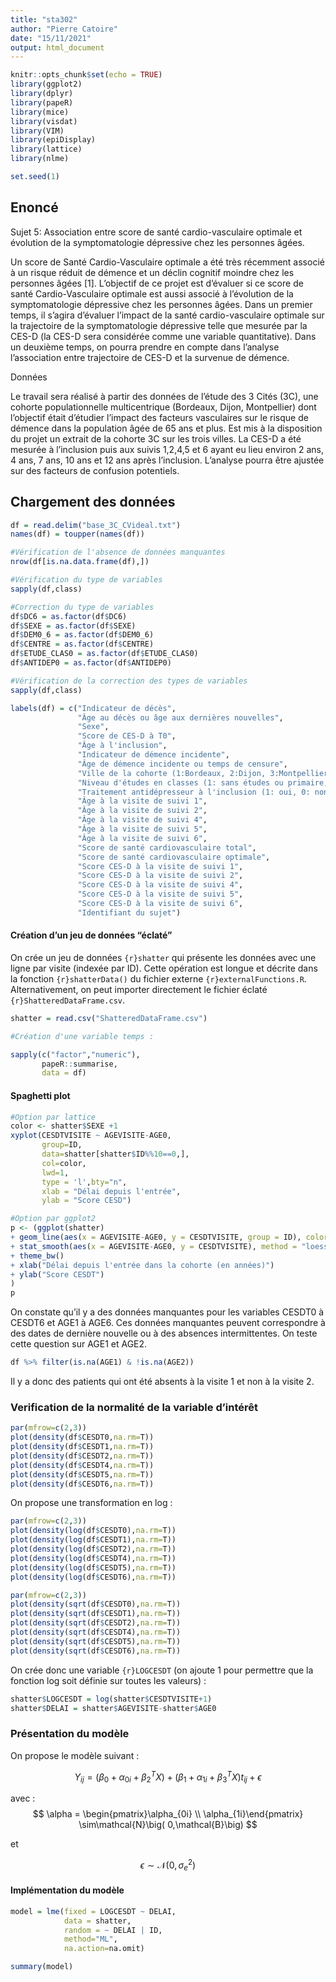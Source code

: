 ```yaml
---
title: "sta302"
author: "Pierre Catoire"
date: "15/11/2021"
output: html_document
---
```


```r
knitr::opts_chunk$set(echo = TRUE)
library(ggplot2)
library(dplyr)
library(papeR)
library(mice)
library(visdat)
library(VIM)
library(epiDisplay)
library(lattice)
library(nlme)

set.seed(1)
```

## Enoncé

Sujet 5: Association entre score de santé cardio-vasculaire optimale et évolution de la symptomatologie dépressive chez les personnes âgées.

Un score de Santé Cardio-Vasculaire optimale a été très récemment associé à un risque réduit de démence et un déclin cognitif moindre chez les personnes âgées [1]. L’objectif de ce projet est d’évaluer si ce score de santé Cardio-Vasculaire optimale est aussi associé à l’évolution de la symptomatologie dépressive chez les personnes âgées. Dans un premier temps, il s’agira d’évaluer l’impact de la santé cardio-vasculaire optimale
sur la trajectoire de la symptomatologie dépressive telle que mesurée par la CES-D (la CES-D sera considérée comme une variable quantitative). Dans un deuxième temps, on pourra prendre en compte dans l’analyse l’association entre trajectoire de CES-D et la survenue de démence.

Données

Le travail sera réalisé à partir des données de l’étude des 3 Cités (3C), une cohorte populationnelle multicentrique (Bordeaux, Dijon, Montpellier) dont l’objectif était d’étudier l’impact des facteurs vasculaires sur le risque de démence dans la population âgée de 65 ans et plus. Est mis à la disposition du projet un extrait de la cohorte 3C sur les trois villes. La CES-D a été mesurée à l’inclusion puis aux suivis 1,2,4,5 et 6 ayant
eu lieu environ 2 ans, 4 ans, 7 ans, 10 ans et 12 ans après l’inclusion. L’analyse pourra être ajustée sur des facteurs de confusion potentiels.

## Chargement des données

```r
df = read.delim("base_3C_CVideal.txt")
names(df) = toupper(names(df))

#Vérification de l'absence de données manquantes
nrow(df[is.na.data.frame(df),])

#Vérification du type de variables
sapply(df,class)

#Correction du type de variables
df$DC6 = as.factor(df$DC6)
df$SEXE = as.factor(df$SEXE)
df$DEM0_6 = as.factor(df$DEM0_6)
df$CENTRE = as.factor(df$CENTRE)
df$ETUDE_CLAS0 = as.factor(df$ETUDE_CLAS0)
df$ANTIDEP0 = as.factor(df$ANTIDEP0)

#Vérification de la correction des types de variables
sapply(df,class)

labels(df) = c("Indicateur de décès",
               "Âge au décès ou âge aux dernières nouvelles",
               "Sexe",
               "Score de CES-D à T0",
               "Âge à l'inclusion",
               "Indicateur de démence incidente",
               "Âge de démence incidente ou temps de censure",
               "Ville de la cohorte (1:Bordeaux, 2:Dijon, 3:Montpellier)",
               "Niveau d'études en classes (1: sans études ou primaire, 2: secondaire court, 3: secondaire long, 4: enseignement supérieur",
               "Traitement antidépresseur à l'inclusion (1: oui, 0: non",
               "Âge à la visite de suivi 1",
               "Âge à la visite de suivi 2",
               "Âge à la visite de suivi 4",
               "Âge à la visite de suivi 5",
               "Âge à la visite de suivi 6",
               "Score de santé cardiovasculaire total",
               "Score de santé cardiovasculaire optimale",
               "Score CES-D à la visite de suivi 1",
               "Score CES-D à la visite de suivi 2",
               "Score CES-D à la visite de suivi 4",
               "Score CES-D à la visite de suivi 5",
               "Score CES-D à la visite de suivi 6",
               "Identifiant du sujet")
```

#### Création d'un jeu de données "éclaté"

On crée un jeu de données `{r}shatter` qui présente les données avec une ligne par visite (indexée par ID). Cette opération est longue et décrite dans la fonction `{r}shatterData()` du fichier externe `{r}externalFunctions.R`. Alternativement, on peut importer directement le fichier éclaté `{r}ShatteredDataFrame.csv`.

```r
shatter = read.csv("ShatteredDataFrame.csv")

#Création d'une variable temps :
```


```r
sapply(c("factor","numeric"),
       papeR::summarise,
       data = df)
```

#### Spaghetti plot

```r
#Option par lattice
color <- shatter$SEXE +1
xyplot(CESDTVISITE ~ AGEVISITE-AGE0,
       group=ID,
       data=shatter[shatter$ID%%10==0,],
       col=color,
       lwd=1,
       type = 'l',bty="n",
       xlab = "Délai depuis l'entrée",
       ylab = "Score CESD")
```

```r
#Option par ggplot2
p <- (ggplot(shatter)
+ geom_line(aes(x = AGEVISITE-AGE0, y = CESDTVISITE, group = ID), color="grey30", alpha = 0.8)
+ stat_smooth(aes(x = AGEVISITE-AGE0, y = CESDTVISITE), method = "loess", size = 0.75)
+ theme_bw()
+ xlab("Délai depuis l'entrée dans la cohorte (en années)")
+ ylab("Score CESDT")
)
p
```


On constate qu'il y a des données manquantes pour les variables CESDT0 à CESDT6 et AGE1 à AGE6. Ces données manquantes peuvent correspondre à des dates de dernière nouvelle ou à des absences intermittentes. On teste cette question sur AGE1 et AGE2.

```r
df %>% filter(is.na(AGE1) & !is.na(AGE2))
```

Il y a donc des patients qui ont été absents à la visite 1 et non à la visite 2.

### Verification de la normalité de la variable d'intérêt

```r
par(mfrow=c(2,3))
plot(density(df$CESDT0,na.rm=T))
plot(density(df$CESDT1,na.rm=T))
plot(density(df$CESDT2,na.rm=T))
plot(density(df$CESDT4,na.rm=T))
plot(density(df$CESDT5,na.rm=T))
plot(density(df$CESDT6,na.rm=T))
```

On propose une transformation en log :

```r
par(mfrow=c(2,3))
plot(density(log(df$CESDT0),na.rm=T))
plot(density(log(df$CESDT1),na.rm=T))
plot(density(log(df$CESDT2),na.rm=T))
plot(density(log(df$CESDT4),na.rm=T))
plot(density(log(df$CESDT5),na.rm=T))
plot(density(log(df$CESDT6),na.rm=T))
```

```r
par(mfrow=c(2,3))
plot(density(sqrt(df$CESDT0),na.rm=T))
plot(density(sqrt(df$CESDT1),na.rm=T))
plot(density(sqrt(df$CESDT2),na.rm=T))
plot(density(sqrt(df$CESDT4),na.rm=T))
plot(density(sqrt(df$CESDT5),na.rm=T))
plot(density(sqrt(df$CESDT6),na.rm=T))
```
On crée donc une variable `{r}LOGCESDT` (on ajoute 1 pour permettre que la fonction log soit définie sur toutes les valeurs) :

```r
shatter$LOGCESDT = log(shatter$CESDTVISITE+1)
shatter$DELAI = shatter$AGEVISITE-shatter$AGE0
```


### Présentation du modèle

On propose le modèle suivant :

$$
Y_{ij} = (\beta_{0}+\alpha_{0i}+\beta_{2}^{T}X)+(\beta_{1}+\alpha_{1i}+\beta_{3}^{T}X)t_{ij}+\epsilon
$$

avec :
$$
\alpha = \begin{pmatrix}\alpha_{0i} \\ \alpha_{1i}\end{pmatrix} \sim\mathcal{N}\big( 0,\mathcal{B}\big)
$$

et

$$
\epsilon \sim \mathcal{N}(0,\sigma_{e}^{2})
$$

#### Implémentation du modèle

```r
model = lme(fixed = LOGCESDT ~ DELAI,
            data = shatter,
            random = ~ DELAI | ID,
            method="ML",
            na.action=na.omit)

summary(model)
```


